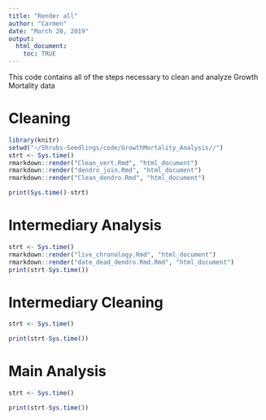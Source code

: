 ```yaml
---
title: "Render all"
author: "Carmen"
date: "March 20, 2019"
output: 
  html_document:
    toc: TRUE
---
```


This code contains all of the steps necessary to clean and analyze Growth Mortality data

# Cleaning
```r
library(knitr)
setwd("~/Shrubs-Seedlings/code/GrowthMortality_Analysis//")
strt <- Sys.time()
rmarkdown::render("Clean_vert.Rmd", "html_document")
rmarkdown::render("dendro_join.Rmd", "html_document")
rmarkdown::render("Clean_dendro.Rmd", "html_document")

print(Sys.time()-strt)
```

# Intermediary Analysis
```r
strt <- Sys.time()
rmarkdown::render("live_chronology.Rmd", "html_document")
rmarkdown::render("date_dead_dendro.Rmd.Rmd", "html_document")
print(strt-Sys.time())
```

# Intermediary Cleaning
```r
strt <- Sys.time()

print(strt-Sys.time())
```

# Main Analysis
```r
strt <- Sys.time()

print(strt-Sys.time())
```
